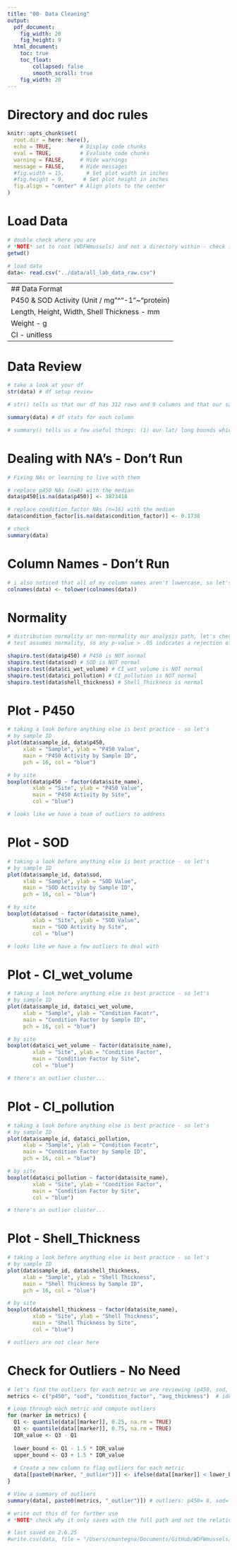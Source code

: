 ```yaml
---
title: "00- Data Cleaning"
output:
  pdf_document: 
    fig_width: 20
    fig_height: 9
  html_document: 
    toc: true
    toc_float:
        collapsed: false
        smooth_scroll: true
    fig_width: 20
---
```


# Directory and doc rules

```r

knitr::opts_chunk$set(
  root.dir = here::here(),
  echo = TRUE,         # Display code chunks
  eval = TRUE,         # Evaluate code chunks
  warning = FALSE,     # Hide warnings
  message = FALSE,     # Hide messages
  #fig.width = 15,       # Set plot width in inches
  #fig.height = 9,      # Set plot height in inches
  fig.align = "center" # Align plots to the center
)

```

# Load Data

```r

# double check where you are
# *NOTE* set to root (WDFWmussels) and not a directory within - check into why that is happening in the knitr block
getwd()

# load data
data<- read.csv("../data/all_lab_data_raw.csv")


```

---
## Data Format
P450 & SOD Activity (Unit / mg"^"-1"~"protein)
Length, Height, Width, Shell Thickness - mm
Weight - g
CI - unitless
---

# Data Review

```r

# take a look at your df
str(data) # df setup review

# str() tells us that our df has 312 rows and 9 columns and that our sample_id and site number are being treated as integers; this might be a problem in analyses and plotting.

summary(data) # df stats for each column

# summary() tells us a few useful things: (1) our lat/ long bounds which we'll need for mapping, (2) we have NA values in p450 and condition_factor that need to be investigated before moving forward.

```

# Dealing with NA's - Don't Run

```r

# Fixing NAs or learning to live with them

# replace p450 NAs (n=8) with the median
data$p450[is.na(data$p450)] <- 3873418

# replace condition_factor NAs (n=16) with the median
data$condition_factor[is.na(data$condition_factor)] <- 0.1738

# check
summary(data)

```

# Column Names - Don't Run

```r

# i also noticed that all of my column names aren't lowercase, so let's fix that to prevent unnecessary mistakes
colnames(data) <- tolower(colnames(data))

```

# Normality

```r

# distribution normality or non-normality our analysis path, let's check
# test assumes normality, so any p-value > .05 indicates a rejection of that assumption

shapiro.test(data$p450) # P450 is NOT normal
shapiro.test(data$sod) # SOD is NOT normal
shapiro.test(data$ci_wet_volume) # CI_wet_volume is NOT normal
shapiro.test(data$ci_pollution) # CI_pollution is NOT normal
shapiro.test(data$shell_thickness) # Shell_Thickness is normal

```

# Plot - P450

```r

# taking a look before anything else is best practice - so let's
# by sample ID
plot(data$sample_id, data$p450, 
     xlab = "Sample", ylab = "P450 Value", 
     main = "P450 Activity by Sample ID",
     pch = 16, col = "blue")

# by site
boxplot(data$p450 ~ factor(data$site_name), 
        xlab = "Site", ylab = "P450 Value", 
        main = "P450 Activity by Site",
        col = "blue")

# looks like we have a team of outliers to address

```

# Plot - SOD

```r

# taking a look before anything else is best practice - so let's
# by sample ID
plot(data$sample_id, data$sod, 
     xlab = "Sample", ylab = "SOD Value", 
     main = "SOD Activity by Sample ID",
     pch = 16, col = "blue")

# by site
boxplot(data$sod ~ factor(data$site_name), 
        xlab = "Site", ylab = "SOD Value", 
        main = "SOD Activity by Site",
        col = "blue")

# looks like we have a few outliers to deal with

```

# Plot - CI_wet_volume

```r

# taking a look before anything else is best practice - so let's
# by sample ID
plot(data$sample_id, data$ci_wet_volume, 
     xlab = "Sample", ylab = "Condition Facotr", 
     main = "Condition Factor by Sample ID",
     pch = 16, col = "blue")

# by site
boxplot(data$ci_wet_volume ~ factor(data$site_name), 
        xlab = "Site", ylab = "Condition Factor", 
        main = "Condition Factor by Site",
        col = "blue")

# there's an outlier cluster...

```

# Plot - CI_pollution

```r

# taking a look before anything else is best practice - so let's
# by sample ID
plot(data$sample_id, data$ci_pollution, 
     xlab = "Sample", ylab = "Condition Facotr", 
     main = "Condition Factor by Sample ID",
     pch = 16, col = "blue")

# by site
boxplot(data$ci_pollution ~ factor(data$site_name), 
        xlab = "Site", ylab = "Condition Factor", 
        main = "Condition Factor by Site",
        col = "blue")

# there's an outlier cluster...

```
# Plot - Shell_Thickness

```r

# taking a look before anything else is best practice - so let's
# by sample ID
plot(data$sample_id, data$shell_thickness, 
     xlab = "Sample", ylab = "Shell Thickness", 
     main = "Shell Thickness by Sample ID",
     pch = 16, col = "blue")

# by site
boxplot(data$shell_thickness ~ factor(data$site_name), 
        xlab = "Site", ylab = "Shell Thickness", 
        main = "Shell Thickness by Site",
        col = "blue")

# outliers are not clear here

```

# Check for Outliers - No Need

```r

# let's find the outliers for each metric we are reviewing (p450, sod, condition_factor and avg_thickness). ChatGPT helped create the loop.
metrics <- c("p450", "sod", "condition_factor", "avg_thickness")  # identify columns of interest

# Loop through each metric and compute outliers
for (marker in metrics) {
  Q1 <- quantile(data[[marker]], 0.25, na.rm = TRUE)
  Q3 <- quantile(data[[marker]], 0.75, na.rm = TRUE)
  IQR_value <- Q3 - Q1
  
  lower_bound <- Q1 - 1.5 * IQR_value
  upper_bound <- Q3 + 1.5 * IQR_value
  
  # Create a new column to flag outliers for each metric
  data[[paste0(marker, "_outlier")]] <- ifelse(data[[marker]] < lower_bound | data[[marker]] > upper_bound, TRUE, FALSE)
}

# View a summary of outliers
summary(data[, paste0(metrics, "_outlier")]) # outliers: p450= 8, sod= 19, cf= 10, at= 3 

# write out this df for further use
# *NOTE* check why it only saves with the full path and not the relative

# last saved on 2.6.25
#write.csv(data, file = "/Users/cmantegna/Documents/GitHub/WDFWmussels/data/cleaned/all_cleaned.csv", row.names = FALSE)

```
